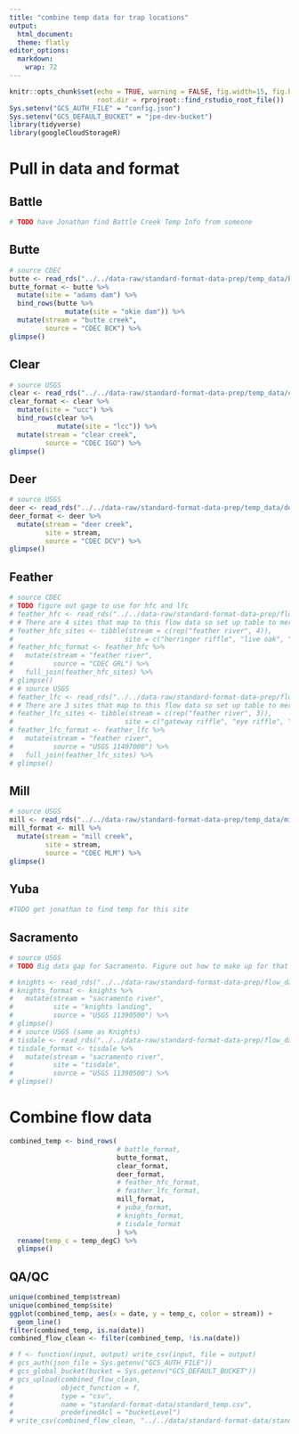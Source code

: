 ```yaml
---
title: "combine temp data for trap locations"
output: 
  html_document:
  theme: flatly
editor_options: 
  markdown: 
    wrap: 72
---
```


```r
knitr::opts_chunk$set(echo = TRUE, warning = FALSE, fig.width=15, fig.height=10, 
                      root.dir = rprojroot::find_rstudio_root_file())
Sys.setenv("GCS_AUTH_FILE" = "config.json")
Sys.setenv("GCS_DEFAULT_BUCKET" = "jpe-dev-bucket")
library(tidyverse)
library(googleCloudStorageR)
```

# Pull in data and format {.tabset}

## Battle

```r
# TODO have Jonathan find Battle Creek Temp Info from someone
```

## Butte

```r
# source CDEC
butte <- read_rds("../../data-raw/standard-format-data-prep/temp_data/butte_temp.rds")
butte_format <- butte %>%
  mutate(site = "adams dam") %>%
  bind_rows(butte %>%
              mutate(site = "okie dam")) %>%
  mutate(stream = "butte creek",
         source = "CDEC BCK") %>%
glimpse()
```

## Clear

```r
# source USGS
clear <- read_rds("../../data-raw/standard-format-data-prep/temp_data/clear_temp.rds")
clear_format <- clear %>%
  mutate(site = "ucc") %>%
  bind_rows(clear %>%
            mutate(site = "lcc")) %>%
  mutate(stream = "clear creek",
         source = "CDEC IGO") %>%
glimpse()
```

## Deer

```r
# source USGS
deer <- read_rds("../../data-raw/standard-format-data-prep/temp_data/deer_temp.rds")
deer_format <- deer %>%
  mutate(stream = "deer creek",
         site = stream,
         source = "CDEC DCV") %>%
glimpse()
```

## Feather

```r
# source CDEC
# TODO figure out gage to use for hfc and lfc 
# feather_hfc <- read_rds("../../data-raw/standard-format-data-prep/flow_data/feather_hfc_flow.rds")
# # There are 4 sites that map to this flow data so set up table to merge
# feather_hfc_sites <- tibble(stream = c(rep("feather river", 4)),
#                            site = c("herringer riffle", "live oak", "sunset pumps", "shawns beach"))
# feather_hfc_format <- feather_hfc %>%
#   mutate(stream = "feather river",
#          source = "CDEC GRL") %>%
#   full_join(feather_hfc_sites) %>%
# glimpse()
# # source USGS
# feather_lfc <- read_rds("../../data-raw/standard-format-data-prep/flow_data/feather_lfc_flow.rds")
# # There are 3 sites that map to this flow data so set up table to merge
# feather_lfc_sites <- tibble(stream = c(rep("feather river", 3)),
#                            site = c("gateway riffle", "eye riffle", "steep riffle"))
# feather_lfc_format <- feather_lfc %>%
#   mutate(stream = "feather river",
#          source = "USGS 11407000") %>%
#   full_join(feather_lfc_sites) %>%
# glimpse()
```

## Mill

```r
# source USGS
mill <- read_rds("../../data-raw/standard-format-data-prep/temp_data/mill_temp.rds")
mill_format <- mill %>%
  mutate(stream = "mill creek",
         site = stream, 
         source = "CDEC MLM") %>%
glimpse()
```

## Yuba

```r
#TODO get jonathan to find temp for this site 
```

## Sacramento

```r
# source USGS
# TODO Big data gap for Sacramento. Figure out how to make up for that 

# knights <- read_rds("../../data-raw/standard-format-data-prep/flow_data/knights_flow.rds")
# knights_format <- knights %>%
#   mutate(stream = "sacramento river",
#          site = "knights landing",
#          source = "USGS 11390500") %>%
# glimpse()
# # source USGS (same as Knights)
# tisdale <- read_rds("../../data-raw/standard-format-data-prep/flow_data/tisdale_flow.rds")
# tisdale_format <- tisdale %>%
#   mutate(stream = "sacramento river",
#          site = "tisdale",
#          source = "USGS 11390500") %>%
# glimpse()
```

# Combine flow data {.tabset}

```r
combined_temp <- bind_rows(
                           # battle_format,
                           butte_format,
                           clear_format,
                           deer_format,
                           # feather_hfc_format,
                           # feather_lfc_format,
                           mill_format,
                           # yuba_format,
                           # knights_format,
                           # tisdale_format
                           ) %>%
  rename(temp_c = temp_degC) %>%
  glimpse()
```
## QA/QC

```r
unique(combined_temp$stream)
unique(combined_temp$site)
ggplot(combined_temp, aes(x = date, y = temp_c, color = stream)) +
  geom_line()
filter(combined_temp, is.na(date))
combined_flow_clean <- filter(combined_temp, !is.na(date))
```

```r
# f <- function(input, output) write_csv(input, file = output)
# gcs_auth(json_file = Sys.getenv("GCS_AUTH_FILE"))
# gcs_global_bucket(bucket = Sys.getenv("GCS_DEFAULT_BUCKET"))
# gcs_upload(combined_flow_clean,
#            object_function = f,
#            type = "csv",
#            name = "standard-format-data/standard_temp.csv",
#            predefinedAcl = "bucketLevel")
# write_csv(combined_flow_clean, "../../data/standard-format-data/standard_temp.csv")
```

